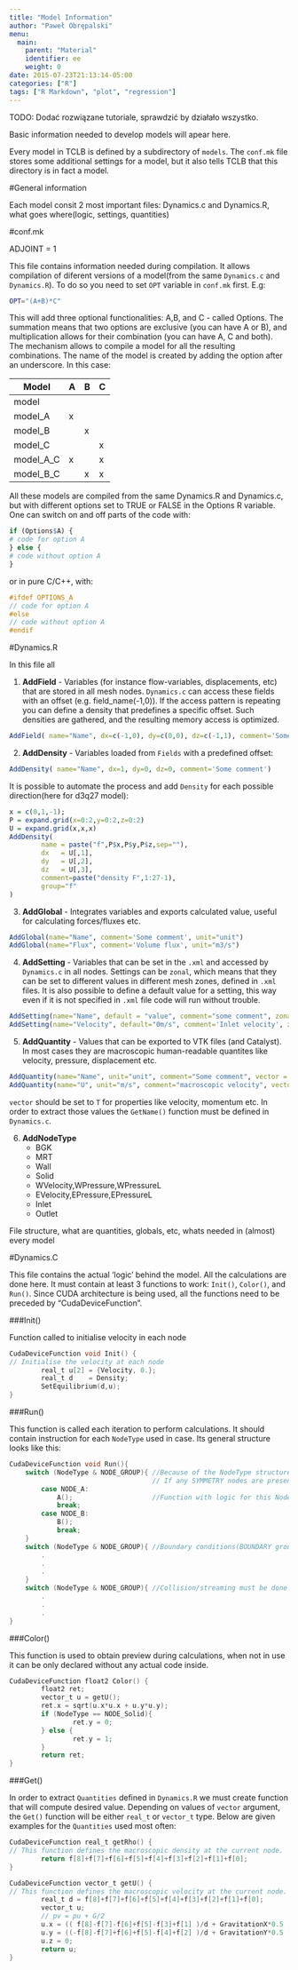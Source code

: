 ```yaml
---
title: "Model Information"
author: "Paweł Obrępalski"
menu:
  main:
    parent: "Material"
    identifier: ee
    weight: 0
date: 2015-07-23T21:13:14-05:00
categories: ["R"]
tags: ["R Markdown", "plot", "regression"]
---
```


TODO: Dodać rozwiązane tutoriale, sprawdzić by działało wszystko.


Basic information needed to develop models will apear here. 

Every model in TCLB is defined by a subdirectory of `models`.
The `conf.mk` file stores some additional settings for a model, but it also tells TCLB that this directory is in fact a model.

#General information

Each model consit
2 most important files: Dynamics.c and Dynamics.R, what goes where(logic, settings, quantities)

#conf.mk

ADJOINT = 1

This file contains information needed during compilation. It allows compilation of diferent versions of a model(from the same `Dynamics.c` and `Dynamics.R`). To do so you need to set `OPT` variable in `conf.mk` first. E.g:

```bash
OPT="(A+B)*C"
```
This will add three optional functionalities: A,B, and C - called Options.  The summation means that two options are exclusive (you can have A or B), and multiplication allows for their combination (you can have A, C and both). The mechanism allows to compile a model for all the resulting combinations. The name of the model is created by adding the option after an underscore. In this case:

Model | A | B | C
-- | -- | -- | --
model | | |
model_A | x | |
model_B | | x |
model_C | | | x
model_A_C | x | | x
model_B_C | | x | x

All these models are compiled from the same Dynamics.R and Dynamics.c, but with different options set to TRUE or FALSE in the Options R variable. One can switch on and off parts of the code with:

```R
if (Options$A) {
# code for option A
} else {
# code without option A
}
```
or in pure C/C++, with:
```c
#ifdef OPTIONS_A
// code for option A
#else
// code without option A
#endif
```

#Dynamics.R

In this file all 

1. **AddField** - Variables (for instance flow-variables, displacements, etc) that are stored in all mesh nodes. `Dynamics.c` can access these fields with an offset (e.g. field_name(-1,0)). If the access pattern is repeating you can define a density that predefines a specific offset. Such densities are gathered, and the resulting memory access is optimized.
``` R
AddField( name="Name", dx=c(-1,0), dy=c(0,0), dz=c(-1,1), comment='Some comment')
```
2. **AddDensity** - Variables loaded from `Fields` with a predefined offset: 
``` R
AddDensity( name="Name", dx=1, dy=0, dz=0, comment='Some comment')
```
It is possible to automate the process and add `Density` for each possible direction(here for d3q27 model):
``` R
x = c(0,1,-1);
P = expand.grid(x=0:2,y=0:2,z=0:2)
U = expand.grid(x,x,x)
AddDensity(
        name = paste("f",P$x,P$y,P$z,sep=""),
        dx   = U[,1],
        dy   = U[,2],
        dz   = U[,3],
        comment=paste("density F",1:27-1),
        group="f"
)
```

3. **AddGlobal** - Integrates variables and exports calculated value, useful for calculating forces/fluxes etc.
```R
AddGlobal(name="Name", comment='Some comment', unit="unit")
AddGlobal(name="Flux", comment='Volume flux', unit="m3/s")
```

4. **AddSetting** - Variables that can be set in the `.xml` and accessed by `Dynamics.c` in all  nodes.
Settings can be `zonal`, which means that they can be set to different values in different mesh zones, defined in `.xml` files. It is also possible to define a default value for a setting, this way even if it is not specified in `.xml` file code will run without trouble.
``` R
AddSetting(name="Name", default = "value", comment="some comment", zonal=TRUE/FALSE )
AddSetting(name="Velocity", default="0m/s", comment='Inlet velocity', zonal=TRUE)
```

5. **AddQuantity** - Values that can be exported to VTK files (and Catalyst). In most cases they are macroscopic human-readable quantites like velocity, pressure, displacement etc.
``` R
AddQuantity(name="Name", unit="unit", comment="Some comment", vector = T/F)
AddQuantity(name="U", unit="m/s", comment="macroscopic velocity", vector = T)
```
`vector` should be set to `T` for properties like velocity, momentum etc. 
In order to extract those values the `GetName()` function must be defined in `Dynamics.c`.

6. **AddNodeType**
    * BGK
    * MRT
    * Wall
    * Solid
    * WVelocity,WPressure,WPressureL
    * EVelocity,EPressure,EPressureL
    * Inlet
    * Outlet


File structure, what are quantities, globals, etc, whats needed in (almost) every model

#Dynamics.C

This file contains the actual 'logic' behind the model. All the calculations are done here. It must contain at least 3 functions to work: `Init()`, `Color()`, and `Run()`. Since CUDA architecture is being used, all the functions need to be preceded by "CudaDeviceFunction".

###Init()

Function called to initialise velocity in each node
```c
CudaDeviceFunction void Init() {
// Initialise the velocity at each node 
        real_t u[2] = {Velocity, 0.};
        real_t d    = Density;
        SetEquilibrium(d,u);
}
```

###Run()

This function is called each iteration to perform calculations. It should contain instruction for each `NodeType` used in case. Its general structure looks like this:
```c
CudaDeviceFunction void Run(){
    switch (NodeType & NODE_GROUP){ //Because of the NodeType structure checking must be done this way
                                    // If any SYMMETRY nodes are present, they need to be 'done' first
        case NODE_A:
            A();                    //Function with logic for this NodeType
            break;
        case NODE_B:
            B();
            break;
    }
    switch (NodeType & NODE_GROUP){ //Boundary conditions(BOUNDARY group) must be calculated before collision/streaming
        .
        .
        .
    }
    switch (NodeType & NODE_GROUP){ //Collision/streaming must be done as last step
        .
        .
        .
}
```
###Color()

This function is used to obtain preview during calculations, when not in use it can be only declared without any actual code inside.
```c
CudaDeviceFunction float2 Color() {
        float2 ret;
        vector_t u = getU();
        ret.x = sqrt(u.x*u.x + u.y*u.y);    
        if (NodeType == NODE_Solid){
                ret.y = 0;
        } else {
                ret.y = 1;
        }
        return ret;
}
```



###Get()

In order to extract `Quantities` defined in `Dynamics.R` we must create function that will compute desired value. Depending on values of `vector` argument, the `Get()` function will be either `real_t` or `vector_t` type. Below are given examples for the `Quantities` used most often: 
```c
CudaDeviceFunction real_t getRho() {
// This function defines the macroscopic density at the current node.
        return f[8]+f[7]+f[6]+f[5]+f[4]+f[3]+f[2]+f[1]+f[0];
}

CudaDeviceFunction vector_t getU() {
// This function defines the macroscopic velocity at the current node.
        real_t d = f[8]+f[7]+f[6]+f[5]+f[4]+f[3]+f[2]+f[1]+f[0];
        vector_t u;
        // pv = pu + G/2
        u.x = (( f[8]-f[7]-f[6]+f[5]-f[3]+f[1] )/d + GravitationX*0.5 );
        u.y = ((-f[8]-f[7]+f[6]+f[5]-f[4]+f[2] )/d + GravitationY*0.5 );
        u.z = 0;
        return u;
}
```